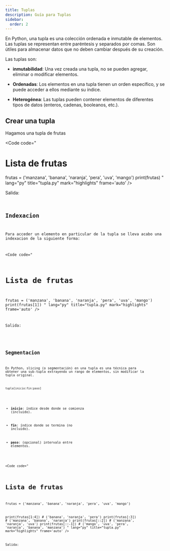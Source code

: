 ```yaml
---
title: Tuplas
description: Guía para Tuplas
sidebar:
  order: 2
---
```



En Python, una tupla es una colección ordenada e inmutable de elementos. Las tuplas se representan entre paréntesis y separados por comas. Son útiles para almacenar datos que no deben cambiar después de su creación. 

Las tuplas son:

- **inmutabilidad**: Una vez creada una tupla, no se pueden agregar, eliminar o modificar elementos. 

- **Ordenadas**: Los elementos en una tupla tienen un orden específico, y se puede acceder a ellos mediante su índice. 

- **Heterogénea**: Las tuplas pueden contener elementos de diferentes tipos de datos (enteros, cadenas, booleanos, etc.). 

## Crear una tupla

Hagamos una tupla de frutas

<Code 
code="
# Lista de frutas
frutas = ('manzana', 'banana', 'naranja', 'pera', 'uva', 'mango')
print(frutas)
"
lang="py" 
title="tupla.py" 
mark="highlights"
frame='auto' />

Salida:

<Code 
code="
('manzana', 'banana', 'naranja', 'pera', 'uva', 'mango')
"
title="terminal" 
mark="highlights"
frame='terminal' />

## Indexacion

Para acceder un elemento en particular de la tupla se lleva acabo una indexacion de la siguiente forma:

<Code 
code="
# Lista de frutas
frutas = ('manzana', 'banana', 'naranja', 'pera', 'uva', 'mango')
print(frutas[1])
"
lang="py" 
title="tupla.py" 
mark="highlights"
frame='auto' />

Salida:

<Code 
code="
banana
"
title="terminal" 
mark="highlights"
frame='terminal' />

## Segmentacion

En Python, slicing (o segmentación) en una tupla es una técnica para obtener una sub-tupla extrayendo un rango de elementos, sin modificar la tupla original.

```python
tupla[inicio:fin:paso]

```
- **inicio**: índice desde donde se comienza (incluido).

- **fin**: índice donde se termina (no incluido).

- **paso**: (opcional) intervalo entre elementos.

<Code 
code="
# Lista de frutas
frutas = ('manzana', 'banana', 'naranja', 'pera', 'uva', 'mango')

print(frutas[1:4])     # ('banana', 'naranja', 'pera')
print(frutas[:3])      # ('manzana', 'banana', 'naranja')
print(frutas[::2])     # ('manzana', 'naranja', 'uva')
print(frutas[::-1])    # ('mango', 'uva', 'pera', 'naranja', 'banana', 'manzana')
"
lang="py" 
title="tupla.py" 
mark="highlights"
frame='auto' />

Salida:

<Code 
code="
('banana', 'naranja', 'pera')
('manzana', 'banana', 'naranja')
('manzana', 'naranja', 'uva')
('mango', 'uva', 'pera', 'naranja', 'banana', 'manzana') 
"
title="terminal" 
mark="highlights"
frame='terminal' />



